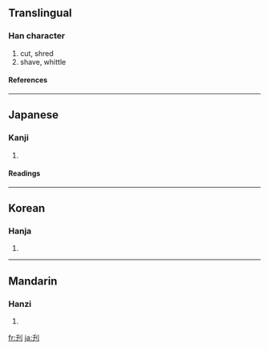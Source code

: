 ==Translingual==
===Han character===
{{Han char|rn=18|rad=刀|as=03|sn=5|four=|canj=竹十中弓 (HJLN)}}
# cut, shred
# shave, whittle
====References====
{{Han ref|kx=0136.170|dkj=01866|dj=0307.130|hdz=10324.040|uh=520B|ud=21003}}
----
==Japanese==
===Kanji===
{{ja-kanji|grade=|rs=刀03}}
# {{defn|Japanese}}
====Readings====
{{ja-readings|on=[[せん]] (sen)|kun=[[きる]] (kiru), [[けずる]] (kezuru)}}
----
==Korean==
===Hanja===
{{ko-hanja|hangeul=천|rv=cheon|mr=ch'ŏn}}
# {{defn|Korean}}
----
==Mandarin==
===Hanzi===
{{cmn-hanzi|pin=[[qiàn]] ([[qian4]])|wg=ch'ien<sup>4</sup>}}
# {{defn|Mandarin}}

[[fr:刋]]
[[ja:刋]]